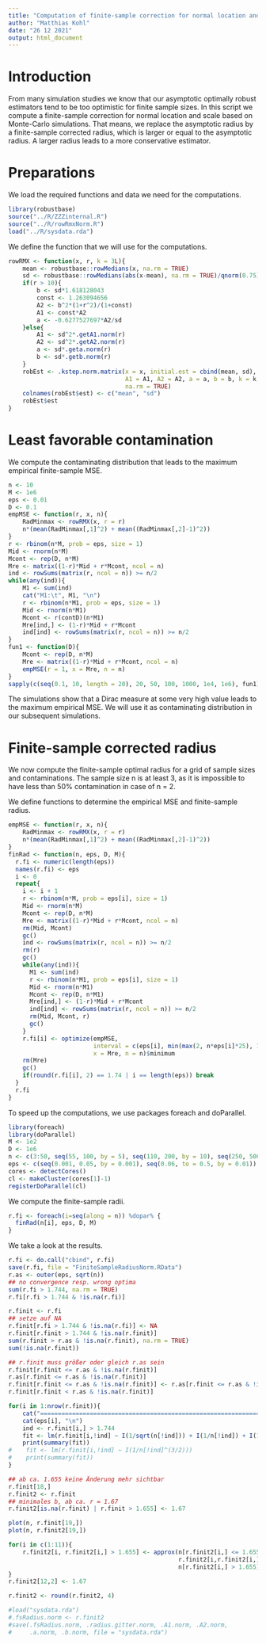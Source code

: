 ```yaml
---
title: "Computation of finite-sample correction for normal location and scale"
author: "Matthias Kohl"
date: "26 12 2021"
output: html_document
---
```


# Introduction

From many simulation studies we know that our asymptotic optimally robust 
estimators tend to be too optimistic for finite sample sizes. In this
script we compute a finite-sample correction for normal location and scale 
based on Monte-Carlo simulations. That means, we replace the asymptotic radius
by a finite-sample corrected radius, which is larger or equal to the asymptotic
radius. A larger radius leads to a more conservative estimator.


# Preparations

We load the required functions and data we need for the computations.

```r
library(robustbase)
source("../R/ZZZinternal.R")
source("../R/rowRmxNorm.R")
load("../R/sysdata.rda")
```

We define the function that we will use for the computations.

```r
rowRMX <- function(x, r, k = 3L){
    mean <- robustbase::rowMedians(x, na.rm = TRUE)
    sd <- robustbase::rowMedians(abs(x-mean), na.rm = TRUE)/qnorm(0.75)
    if(r > 10){
        b <- sd*1.618128043
        const <- 1.263094656
        A2 <- b^2*(1+r^2)/(1+const)
        A1 <- const*A2
        a <- -0.6277527697*A2/sd
    }else{
        A1 <- sd^2*.getA1.norm(r)
        A2 <- sd^2*.getA2.norm(r)
        a <- sd*.geta.norm(r)
        b <- sd*.getb.norm(r)
    }
    robEst <- .kstep.norm.matrix(x = x, initial.est = cbind(mean, sd), 
                                 A1 = A1, A2 = A2, a = a, b = b, k = k,
                                 na.rm = TRUE)
    colnames(robEst$est) <- c("mean", "sd")
    robEst$est
}
```


# Least favorable contamination

We compute the contaminating distribution that leads to the maximum empirical
finite-sample MSE. 

```r
n <- 10
M <- 1e6
eps <- 0.01
D <- 0.1
empMSE <- function(r, x, n){
    RadMinmax <- rowRMX(x, r = r)
    n*(mean(RadMinmax[,1]^2) + mean((RadMinmax[,2]-1)^2))
}
r <- rbinom(n*M, prob = eps, size = 1)
Mid <- rnorm(n*M)
Mcont <- rep(D, n*M)
Mre <- matrix((1-r)*Mid + r*Mcont, ncol = n)
ind <- rowSums(matrix(r, ncol = n)) >= n/2
while(any(ind)){
    M1 <- sum(ind)
    cat("M1:\t", M1, "\n")
    r <- rbinom(n*M1, prob = eps, size = 1)
    Mid <- rnorm(n*M1)
    Mcont <- r(contD)(n*M1)
    Mre[ind,] <- (1-r)*Mid + r*Mcont
    ind[ind] <- rowSums(matrix(r, ncol = n)) >= n/2
}
fun1 <- function(D){
    Mcont <- rep(D, n*M)
    Mre <- matrix((1-r)*Mid + r*Mcont, ncol = n)
    empMSE(r = 1, x = Mre, n = n)
}
sapply(c(seq(0.1, 10, length = 20), 20, 50, 100, 1000, 1e4, 1e6), fun1)
```

The simulations show that a Dirac measure at some very high value leads to 
the maximum empirical MSE. We will use it as contaminating distribution in our
subsequent simulations.


# Finite-sample corrected radius

We now compute the finite-sample optimal radius for a grid of sample sizes
and contaminations. The sample size n is at least 3, as it is impossible to 
have less than 50% contamination in case of n = 2.

We define functions to determine the empirical MSE and finite-sample radius.

```r
empMSE <- function(r, x, n){
    RadMinmax <- rowRMX(x, r = r)
    n*(mean(RadMinmax[,1]^2) + mean((RadMinmax[,2]-1)^2))
}
finRad <- function(n, eps, D, M){
  r.fi <- numeric(length(eps))
  names(r.fi) <- eps
  i <- 0
  repeat{
    i <- i + 1
    r <- rbinom(n*M, prob = eps[i], size = 1)
    Mid <- rnorm(n*M)
    Mcont <- rep(D, n*M)
    Mre <- matrix((1-r)*Mid + r*Mcont, ncol = n)
    rm(Mid, Mcont)
    gc()
    ind <- rowSums(matrix(r, ncol = n)) >= n/2
    rm(r)
    gc()
    while(any(ind)){
      M1 <- sum(ind)
      r <- rbinom(n*M1, prob = eps[i], size = 1)
      Mid <- rnorm(n*M1)
      Mcont <- rep(D, n*M1)
      Mre[ind,] <- (1-r)*Mid + r*Mcont
      ind[ind] <- rowSums(matrix(r, ncol = n)) >= n/2
      rm(Mid, Mcont, r)
      gc()
    }
    r.fi[i] <- optimize(empMSE, 
                        interval = c(eps[i], min(max(2, n*eps[i]*25), 10)), 
                        x = Mre, n = n)$minimum
    rm(Mre)
    gc()
    if(round(r.fi[i], 2) == 1.74 | i == length(eps)) break
  }
  r.fi
}
```

To speed up the computations, we use packages foreach and doParallel.

```r
library(foreach)
library(doParallel)
M <- 1e2
D <- 1e6
n <- c(3:50, seq(55, 100, by = 5), seq(110, 200, by = 10), seq(250, 500, by = 25))
eps <- c(seq(0.001, 0.05, by = 0.001), seq(0.06, to = 0.5, by = 0.01))
cores <- detectCores()
cl <- makeCluster(cores[1]-1)
registerDoParallel(cl)
```

We compute the finite-sample radii.

```r
r.fi <- foreach(i=seq(along = n)) %dopar% {
  finRad(n[i], eps, D, M)
}
```

We take a look at the results.

```r
r.fi <- do.call("cbind", r.fi)
save(r.fi, file = "FiniteSampleRadiusNorm.RData")
r.as <- outer(eps, sqrt(n))
## no convergence resp. wrong optima
sum(r.fi > 1.744, na.rm = TRUE)
r.fi[r.fi > 1.744 & !is.na(r.fi)]
```

```r
r.finit <- r.fi
## setze auf NA
r.finit[r.fi > 1.744 & !is.na(r.fi)] <- NA
r.finit[r.finit > 1.744 & !is.na(r.finit)]
sum(r.finit > r.as & !is.na(r.finit), na.rm = TRUE)
sum(!is.na(r.finit))

## r.finit muss größer oder gleich r.as sein
r.finit[r.finit <= r.as & !is.na(r.finit)]
r.as[r.finit <= r.as & !is.na(r.finit)]
r.finit[r.finit <= r.as & !is.na(r.finit)] <- r.as[r.finit <= r.as & !is.na(r.finit)]
r.finit[r.finit < r.as & !is.na(r.finit)]

for(i in 1:nrow(r.finit)){
    cat("====================================================================\n")
    cat(eps[i], "\n")
    ind <- r.finit[i,] > 1.744
    fit <- lm(r.finit[i,!ind] ~ I(1/sqrt(n[!ind])) + I(1/n[!ind]) + I(1/n[!ind]^(3/2)))
    print(summary(fit))
#    fit <- lm(r.finit[i,!ind] ~ I(1/n[!ind]^(3/2)))
#    print(summary(fit))
}

## ab ca. 1.655 keine Änderung mehr sichtbar
r.finit[18,]
r.finit2 <- r.finit
## minimales b, ab ca. r = 1.67
r.finit2[is.na(r.finit) | r.finit > 1.655] <- 1.67

plot(n, r.finit[19,])
plot(n, r.finit2[19,])

for(i in c(1:11)){
    r.finit2[i, r.finit2[i,] > 1.655] <- approx(n[r.finit2[i,] <= 1.655], 
                                                r.finit2[i,r.finit2[i,] <= 1.655], 
                                                n[r.finit2[i,] > 1.655], rule = 2)$y
}
r.finit2[12,2] <- 1.67

r.finit2 <- round(r.finit2, 4)

#load("sysdata.rda")
#.fsRadius.norm <- r.finit2
#save(.fsRadius.norm, .radius.gitter.norm, .A1.norm, .A2.norm, 
#     .a.norm, .b.norm, file = "sysdata.rda")
```
